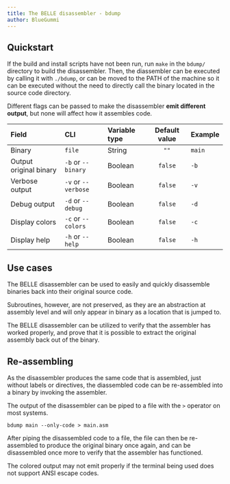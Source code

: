 ```yaml
---
title: The BELLE disassembler - bdump
author: BlueGummi
---
```


## Quickstart

If the build and install scripts have not been run, run `make` in the `bdump/` directory to build the disassembler. Then, the diassembler can be executed by calling it with `./bdump`, or can be moved to the PATH of the machine so it can be executed without the need to directly call the binary located in the source code directory.

Different flags can be passed to make the disassembler **emit different output**, but none will affect how it assembles code.

| Field                  | CLI                 | Variable type | Default value | Example |
| :--------------------- | :------------------ | :------------ | :-----------: | :------ |
| Binary                 | `file`              | String        |     `""`      | `main`  |
| Output original binary | `-b` or `--binary`  | Boolean       |    `false`    | `-b`    |
| Verbose output         | `-v` or `--verbose` | Boolean       |    `false`    | `-v`    |
| Debug output           | `-d` or `--debug`   | Boolean       |    `false`    | `-d`    |
| Display colors         | `-c` or `--colors`  | Boolean       |    `false`    | `-c`    |
| Display help           | `-h` or `--help`    | Boolean       |    `false`    | `-h`    |

## Use cases

The BELLE disassembler can be used to easily and quickly disassemble binaries back into their original source code.

Subroutines, however, are not preserved, as they are an abstraction at assembly level and will only appear in binary as a location that is jumped to.

The BELLE disassembler can be utilized to verify that the assembler has worked properly, and prove that it is possible to extract the original assembly back out of the binary.

## Re-assembling

As the disassembler produces the same code that is assembled, just without labels or directives, the diassembled code can be re-assembled into a binary by invoking the assembler.

The output of the disassembler can be piped to a file with the `>` operator on most systems.

```
bdump main --only-code > main.asm
```

After piping the disassembled code to a file, the file can then be re-assembled to produce the original binary once again, and can be disassembled once more to verify that the assembler has functioned.

The colored output may not emit properly if the terminal being used does not support ANSI escape codes.
